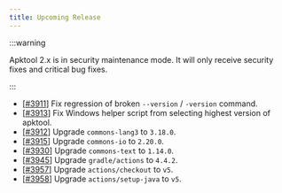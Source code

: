 ```yaml
---
title: Upcoming Release
---
```


:::warning

Apktool 2.x is in security maintenance mode. It will only receive security fixes and critical bug fixes.

:::

- [[#3911](https://github.com/iBotPeaches/Apktool/pull/3911)] Fix regression of broken `--version` / `-version` command.
- [[#3913](https://github.com/iBotPeaches/Apktool/pull/3913)] Fix Windows helper script from selecting highest version of apktool.
- [[#3912](https://github.com/iBotPeaches/Apktool/pull/3912)] Upgrade `commons-lang3` to `3.18.0`.
- [[#3915](https://github.com/iBotPeaches/Apktool/pull/3915)] Upgrade `commons-io` to `2.20.0`.
- [[#3930](https://github.com/iBotPeaches/Apktool/pull/3930)] Upgrade `commons-text` to `1.14.0`.
- [[#3945](https://github.com/iBotPeaches/Apktool/pull/3945)] Upgrade `gradle/actions` to `4.4.2`.
- [[#3957](https://github.com/iBotPeaches/Apktool/pull/3957)] Upgrade `actions/checkout` to `v5`.
- [[#3958](https://github.com/iBotPeaches/Apktool/pull/3958)] Upgrade `actions/setup-java` to `v5`.
